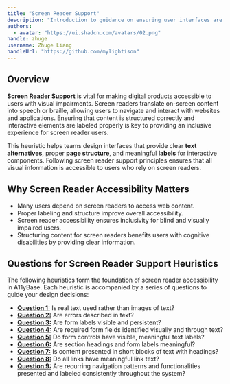 ```yaml
---
title: "Screen Reader Support"
description: "Introduction to guidance on ensuring user interfaces are accessible for screen reader users."
authors:
  - avatar: "https://ui.shadcn.com/avatars/02.png"
handle: zhuge
username: Zhuge Liang
handleUrl: "https://github.com/mylightison"
---
```


## Overview

**Screen Reader Support** is vital for making digital products accessible to users with visual impairments. Screen readers translate on-screen content into speech or braille, allowing users to navigate and interact with websites and applications. Ensuring that content is structured correctly and interactive elements are labeled properly is key to providing an inclusive experience for screen reader users.

This heuristic helps teams design interfaces that provide clear **text alternatives**, proper **page structure**, and meaningful **labels** for interactive components. Following screen reader support principles ensures that all visual information is accessible to users who rely on screen readers.

## Why Screen Reader Accessibility Matters

- Many users depend on screen readers to access web content.
- Proper labeling and structure improve overall accessibility.
- Screen reader accessibility ensures inclusivity for blind and visually impaired users.
- Structuring content for screen readers benefits users with cognitive disabilities by providing clear information.

## Questions for Screen Reader Support Heuristics

The following heuristics form the foundation of screen reader accessibility in A11yBase. Each heuristic is accompanied by a series of questions to guide your design decisions:

- **<a href="/docs/core-heuristics/screen-reader-support/question-1">Question 1:</a>** Is real text used rather than images of text?
- **<a href="/docs/core-heuristics/screen-reader-support/question-2">Question 2:</a>** Are errors described in text?
- **<a href="/docs/core-heuristics/screen-reader-support/question-3">Question 3:</a>** Are form labels visible and persistent?
- **<a href="/docs/core-heuristics/screen-reader-support/question-4">Question 4:</a>** Are required form fields identified visually and through text?
- **<a href="/docs/core-heuristics/screen-reader-support/question-5">Question 5:</a>** Do form controls have visible, meaningful text labels?
- **<a href="/docs/core-heuristics/screen-reader-support/question-6">Question 6:</a>** Are section headings and form labels meaningful?
- **<a href="/docs/core-heuristics/screen-reader-support/question-7">Question 7:</a>** Is content presented in short blocks of text with headings?
- **<a href="/docs/core-heuristics/screen-reader-support/question-8">Question 8:</a>** Do all links have meaningful link text?
- **<a href="/docs/core-heuristics/screen-reader-support/question-9">Question 9:</a>** Are recurring navigation patterns and functionalities presented and labeled consistently throughout the system?
